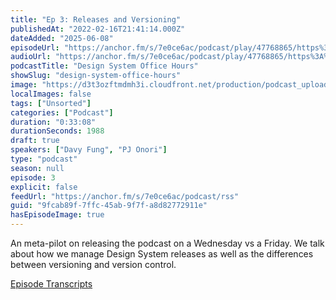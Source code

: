 ```yaml
---
title: "Ep 3: Releases and Versioning"
publishedAt: "2022-02-16T21:41:14.000Z"
dateAdded: "2025-06-08"
episodeUrl: "https://anchor.fm/s/7e0ce6ac/podcast/play/47768865/https%3A%2F%2Fd3ctxlq1ktw2nl.cloudfront.net%2Fstaging%2F2022-1-16%2F248531504-44100-2-1e0f74aa2ee07.m4a"
audioUrl: "https://anchor.fm/s/7e0ce6ac/podcast/play/47768865/https%3A%2F%2Fd3ctxlq1ktw2nl.cloudfront.net%2Fstaging%2F2022-1-16%2F248531504-44100-2-1e0f74aa2ee07.m4a"
podcastTitle: "Design System Office Hours"
showSlug: "design-system-office-hours"
image: "https://d3t3ozftmdmh3i.cloudfront.net/production/podcast_uploaded400/21047747/21047747-1642215507048-9713355c79203.jpg"
localImages: false
tags: ["Unsorted"]
categories: ["Podcast"]
duration: "0:33:08"
durationSeconds: 1988
draft: true
speakers: ["Davy Fung", "PJ Onori"]
type: "podcast"
season: null
episode: 3
explicit: false
feedUrl: "https://anchor.fm/s/7e0ce6ac/podcast/rss"
guid: "9fcab89f-7ffc-45ab-9f7f-a8d82772911e"
hasEpisodeImage: true
---
```

An meta-pilot on releasing the podcast on a Wednesday vs a Friday. We talk about how we manage Design System releases as well as the differences between versioning and version control. 

[Episode Transcripts](https://docs.google.com/document/d/1eBPOj7pQJBKCsc4uWlMM1XwwfTOLiK7Av_qEbwu2F_M/edit?usp=sharing)
